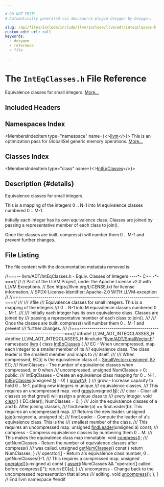 ```yaml
---

# DO NOT EDIT!
# Automatically generated via docusaurus-plugin-doxygen by Doxygen.

slug: /api/files/include/include/llvm/include/llvm/adt/inteqclasses-h
custom_edit_url: null
keywords:
  - doxygen
  - reference
  - file

---
```





# The `IntEqClasses.h` File Reference

<DoxygenPage pluginConfig={pluginConfig}>

Equivalence classes for small integers. <a href="#details">More...</a>

## Included Headers

<IncludesList>
<IncludesListItem
  filePath="llvm/ADT/SmallVector.h"
  permalink="/docs/api/files/include/include/llvm/include/llvm/adt/smallvector-h"
  isLocal="true" />
</IncludesList>

## Namespaces Index

<MembersIndex>

<MembersIndexItem
  type="namespace"
  name={<><a href="/docs/api/namespaces/llvm">llvm</a></>}>
This is an optimization pass for GlobalISel generic memory operations. <a href="/docs/api/namespaces/llvm/#details">More...</a>
</MembersIndexItem>

</MembersIndex>

## Classes Index

<MembersIndex>

<MembersIndexItem
  type="class"
  name={<><a href="/docs/api/classes/llvm/inteqclasses">IntEqClasses</a></>}>
</MembersIndexItem>

</MembersIndex>

## Description {#details}

Equivalence classes for small integers.

This is a mapping of the integers 0 .. N-1 into M equivalence classes numbered 0 .. M-1.

Initially each integer has its own equivalence class. Classes are joined by passing a representative member of each class to join().

Once the classes are built, compress() will number them 0 .. M-1 and prevent further changes.

## File Listing

The file content with the documentation metadata removed is:

<ProgramListing>

<Link id="l00001" /><CodeLine lineNumber="1"><Highlight kind="comment">//===-- llvm/ADT/IntEqClasses.h - Equiv. Classes of Integers ----&#42;- C++ -&#42;-===//</Highlight><Highlight kind="normal"></Highlight></CodeLine>
<Link id="l00002" /><CodeLine lineNumber="2"><Highlight kind="normal"></Highlight><Highlight kind="comment">//</Highlight><Highlight kind="normal"></Highlight></CodeLine>
<Link id="l00003" /><CodeLine lineNumber="3"><Highlight kind="normal"></Highlight><Highlight kind="comment">// Part of the LLVM Project, under the Apache License v2.0 with LLVM Exceptions.</Highlight><Highlight kind="normal"></Highlight></CodeLine>
<Link id="l00004" /><CodeLine lineNumber="4"><Highlight kind="normal"></Highlight><Highlight kind="comment">// See https://llvm.org/LICENSE.txt for license information.</Highlight><Highlight kind="normal"></Highlight></CodeLine>
<Link id="l00005" /><CodeLine lineNumber="5"><Highlight kind="normal"></Highlight><Highlight kind="comment">// SPDX-License-Identifier: Apache-2.0 WITH LLVM-exception</Highlight><Highlight kind="normal"></Highlight></CodeLine>
<Link id="l00006" /><CodeLine lineNumber="6"><Highlight kind="normal"></Highlight><Highlight kind="comment">//</Highlight><Highlight kind="normal"></Highlight></CodeLine>
<Link id="l00007" /><CodeLine lineNumber="7"><Highlight kind="normal"></Highlight><Highlight kind="comment">//===----------------------------------------------------------------------===//</Highlight><Highlight kind="comment"></Highlight></CodeLine>
<Link id="l00008" /><CodeLine lineNumber="8"><Highlight kind="comment">///</Highlight></CodeLine>
<Link id="l00009" /><CodeLine lineNumber="9"><Highlight kind="comment">/// \\file</Highlight></CodeLine>
<Link id="l00010" /><CodeLine lineNumber="10"><Highlight kind="comment">/// Equivalence classes for small integers. This is a mapping of the integers</Highlight></CodeLine>
<Link id="l00011" /><CodeLine lineNumber="11"><Highlight kind="comment">/// 0 .. N-1 into M equivalence classes numbered 0 .. M-1.</Highlight></CodeLine>
<Link id="l00012" /><CodeLine lineNumber="12"><Highlight kind="comment">///</Highlight></CodeLine>
<Link id="l00013" /><CodeLine lineNumber="13"><Highlight kind="comment">/// Initially each integer has its own equivalence class. Classes are joined by</Highlight></CodeLine>
<Link id="l00014" /><CodeLine lineNumber="14"><Highlight kind="comment">/// passing a representative member of each class to join().</Highlight></CodeLine>
<Link id="l00015" /><CodeLine lineNumber="15"><Highlight kind="comment">///</Highlight></CodeLine>
<Link id="l00016" /><CodeLine lineNumber="16"><Highlight kind="comment">/// Once the classes are built, compress() will number them 0 .. M-1 and prevent</Highlight></CodeLine>
<Link id="l00017" /><CodeLine lineNumber="17"><Highlight kind="comment">/// further changes.</Highlight></CodeLine>
<Link id="l00018" /><CodeLine lineNumber="18"><Highlight kind="comment">///</Highlight><Highlight kind="normal"></Highlight></CodeLine>
<Link id="l00019" /><CodeLine lineNumber="19"><Highlight kind="normal"></Highlight><Highlight kind="comment">//===----------------------------------------------------------------------===//</Highlight><Highlight kind="normal"></Highlight></CodeLine>
<Link id="l00020" /><CodeLine lineNumber="20"><Highlight kind="normal"></Highlight></CodeLine>
<Link id="l00021" /><CodeLine lineNumber="21"><Highlight kind="normal"></Highlight><Highlight kind="preprocessor">#ifndef LLVM&#95;ADT&#95;INTEQCLASSES&#95;H</Highlight><Highlight kind="normal"></Highlight></CodeLine>
<Link id="l00022" /><CodeLine lineNumber="22"><Highlight kind="normal"></Highlight><Highlight kind="preprocessor">#define LLVM&#95;ADT&#95;INTEQCLASSES&#95;H</Highlight><Highlight kind="normal"></Highlight></CodeLine>
<Link id="l00023" /><CodeLine lineNumber="23"><Highlight kind="normal"></Highlight></CodeLine>
<Link id="l00024" /><CodeLine lineNumber="24"><Highlight kind="normal"></Highlight><Highlight kind="preprocessor">#include &quot;<a href="/docs/api/files/include/include/llvm/include/llvm/adt/smallvector-h">llvm/ADT/SmallVector.h</a>&quot;</Highlight><Highlight kind="normal"></Highlight></CodeLine>
<Link id="l00025" /><CodeLine lineNumber="25"><Highlight kind="normal"></Highlight></CodeLine>
<Link id="l00026" /><CodeLine lineNumber="26"><Highlight kind="normal"></Highlight><Highlight kind="keyword">namespace </Highlight><Highlight kind="normal"><a href="/docs/api/namespaces/llvm">llvm</a> &#123;</Highlight></CodeLine>
<Link id="l00027" /><CodeLine lineNumber="27"><Highlight kind="normal"></Highlight></CodeLine>
<Link id="l00028" /><CodeLine lineNumber="28" lineLink="/docs/api/classes/llvm/inteqclasses"><Highlight kind="normal"></Highlight><Highlight kind="keyword">class </Highlight><Highlight kind="normal"><a href="/docs/api/classes/llvm/inteqclasses/#a4b2302054a7bd53a46f7923854f45385">IntEqClasses</a> &#123;</Highlight><Highlight kind="comment"></Highlight></CodeLine>
<Link id="l00029" /><CodeLine lineNumber="29"><Highlight kind="comment">  /// EC - When uncompressed, map each integer to a smaller member of its</Highlight></CodeLine>
<Link id="l00030" /><CodeLine lineNumber="30"><Highlight kind="comment">  /// equivalence class. The class leader is the smallest member and maps to</Highlight></CodeLine>
<Link id="l00031" /><CodeLine lineNumber="31"><Highlight kind="comment">  /// itself.</Highlight></CodeLine>
<Link id="l00032" /><CodeLine lineNumber="32"><Highlight kind="comment">  ///</Highlight></CodeLine>
<Link id="l00033" /><CodeLine lineNumber="33"><Highlight kind="comment">  /// When compressed, EC&#91;i&#93; is the equivalence class of i.</Highlight><Highlight kind="normal"></Highlight></CodeLine>
<Link id="l00034" /><CodeLine lineNumber="34"><Highlight kind="normal">  <a href="/docs/api/classes/llvm/smallvector">SmallVector&lt;unsigned, 8&gt;</a> EC;</Highlight></CodeLine>
<Link id="l00035" /><CodeLine lineNumber="35"><Highlight kind="normal"></Highlight><Highlight kind="comment"></Highlight></CodeLine>
<Link id="l00036" /><CodeLine lineNumber="36"><Highlight kind="comment">  /// NumClasses - The number of equivalence classes when compressed, or 0 when</Highlight></CodeLine>
<Link id="l00037" /><CodeLine lineNumber="37"><Highlight kind="comment">  /// uncompressed.</Highlight><Highlight kind="normal"></Highlight></CodeLine>
<Link id="l00038" /><CodeLine lineNumber="38"><Highlight kind="normal">  </Highlight><Highlight kind="keywordtype">unsigned</Highlight><Highlight kind="normal"> NumClasses = 0;</Highlight></CodeLine>
<Link id="l00039" /><CodeLine lineNumber="39"><Highlight kind="normal"></Highlight></CodeLine>
<Link id="l00040" /><CodeLine lineNumber="40"><Highlight kind="normal"></Highlight><Highlight kind="keyword">public</Highlight><Highlight kind="normal">:</Highlight><Highlight kind="comment"></Highlight></CodeLine>
<Link id="l00041" /><CodeLine lineNumber="41"><Highlight kind="comment">  /// IntEqClasses - Create an equivalence class mapping for 0 .. N-1.</Highlight><Highlight kind="normal"></Highlight></CodeLine>
<Link id="l00042" /><CodeLine lineNumber="42" lineLink="/docs/api/classes/llvm/inteqclasses/#a4b2302054a7bd53a46f7923854f45385"><Highlight kind="normal">  <a href="/docs/api/classes/llvm/inteqclasses/#a4b2302054a7bd53a46f7923854f45385">IntEqClasses</a>(</Highlight><Highlight kind="keywordtype">unsigned</Highlight><Highlight kind="normal"> <a href="/docs/api/files/lib/lib/support/regcomp-c/#a0240ac851181b84ac374872dc5434ee4">N</a> = 0) &#123; <a href="/docs/api/classes/llvm/inteqclasses/#ae3fe12ef47c5acce81d60daf8155c52d">grow</a>(<a href="/docs/api/files/lib/lib/support/regcomp-c/#a0240ac851181b84ac374872dc5434ee4">N</a>); &#125;</Highlight></CodeLine>
<Link id="l00043" /><CodeLine lineNumber="43"><Highlight kind="normal"></Highlight><Highlight kind="comment"></Highlight></CodeLine>
<Link id="l00044" /><CodeLine lineNumber="44"><Highlight kind="comment">  /// grow - Increase capacity to hold 0 .. N-1, putting new integers in unique</Highlight></CodeLine>
<Link id="l00045" /><CodeLine lineNumber="45"><Highlight kind="comment">  /// equivalence classes.</Highlight></CodeLine>
<Link id="l00046" /><CodeLine lineNumber="46"><Highlight kind="comment">  /// This requires an uncompressed map.</Highlight><Highlight kind="normal"></Highlight></CodeLine>
<Link id="l00047" /><CodeLine lineNumber="47"><Highlight kind="normal">  </Highlight><Highlight kind="keywordtype">void</Highlight><Highlight kind="normal"> <a href="/docs/api/classes/llvm/inteqclasses/#ae3fe12ef47c5acce81d60daf8155c52d">grow</a>(</Highlight><Highlight kind="keywordtype">unsigned</Highlight><Highlight kind="normal"> <a href="/docs/api/files/lib/lib/support/regcomp-c/#a0240ac851181b84ac374872dc5434ee4">N</a>);</Highlight></CodeLine>
<Link id="l00048" /><CodeLine lineNumber="48"><Highlight kind="normal"></Highlight><Highlight kind="comment"></Highlight></CodeLine>
<Link id="l00049" /><CodeLine lineNumber="49"><Highlight kind="comment">  /// clear - Clear all classes so that grow() will assign a unique class to</Highlight></CodeLine>
<Link id="l00050" /><CodeLine lineNumber="50"><Highlight kind="comment">  /// every integer.</Highlight><Highlight kind="normal"></Highlight></CodeLine>
<Link id="l00051" /><CodeLine lineNumber="51" lineLink="/docs/api/classes/llvm/inteqclasses/#a7739f5d900588e36f960e62d154a0464"><Highlight kind="normal">  </Highlight><Highlight kind="keywordtype">void</Highlight><Highlight kind="normal"> <a href="/docs/api/classes/llvm/inteqclasses/#a7739f5d900588e36f960e62d154a0464">clear</a>() &#123;</Highlight></CodeLine>
<Link id="l00052" /><CodeLine lineNumber="52"><Highlight kind="normal">    EC.clear();</Highlight></CodeLine>
<Link id="l00053" /><CodeLine lineNumber="53"><Highlight kind="normal">    NumClasses = 0;</Highlight></CodeLine>
<Link id="l00054" /><CodeLine lineNumber="54"><Highlight kind="normal">  &#125;</Highlight></CodeLine>
<Link id="l00055" /><CodeLine lineNumber="55"><Highlight kind="normal"></Highlight><Highlight kind="comment"></Highlight></CodeLine>
<Link id="l00056" /><CodeLine lineNumber="56"><Highlight kind="comment">  /// Join the equivalence classes of a and b. After joining classes,</Highlight></CodeLine>
<Link id="l00057" /><CodeLine lineNumber="57"><Highlight kind="comment">  /// findLeader(a) == findLeader(b). This requires an uncompressed map.</Highlight></CodeLine>
<Link id="l00058" /><CodeLine lineNumber="58"><Highlight kind="comment">  /// Returns the new leader.</Highlight><Highlight kind="normal"></Highlight></CodeLine>
<Link id="l00059" /><CodeLine lineNumber="59"><Highlight kind="normal">  </Highlight><Highlight kind="keywordtype">unsigned</Highlight><Highlight kind="normal"> <a href="/docs/api/classes/llvm/inteqclasses/#aa8502985b2f18ef8fb6edc0cecfb5f95">join</a>(</Highlight><Highlight kind="keywordtype">unsigned</Highlight><Highlight kind="normal"> a, </Highlight><Highlight kind="keywordtype">unsigned</Highlight><Highlight kind="normal"> b);</Highlight></CodeLine>
<Link id="l00060" /><CodeLine lineNumber="60"><Highlight kind="normal"></Highlight><Highlight kind="comment"></Highlight></CodeLine>
<Link id="l00061" /><CodeLine lineNumber="61"><Highlight kind="comment">  /// findLeader - Compute the leader of a&#39;s equivalence class. This is the</Highlight></CodeLine>
<Link id="l00062" /><CodeLine lineNumber="62"><Highlight kind="comment">  /// smallest member of the class.</Highlight></CodeLine>
<Link id="l00063" /><CodeLine lineNumber="63"><Highlight kind="comment">  /// This requires an uncompressed map.</Highlight><Highlight kind="normal"></Highlight></CodeLine>
<Link id="l00064" /><CodeLine lineNumber="64"><Highlight kind="normal">  </Highlight><Highlight kind="keywordtype">unsigned</Highlight><Highlight kind="normal"> <a href="/docs/api/classes/llvm/inteqclasses/#a1a57c4899aec61909b2b109a1ad32ae7">findLeader</a>(</Highlight><Highlight kind="keywordtype">unsigned</Highlight><Highlight kind="normal"> a) </Highlight><Highlight kind="keyword">const</Highlight><Highlight kind="normal">;</Highlight></CodeLine>
<Link id="l00065" /><CodeLine lineNumber="65"><Highlight kind="normal"></Highlight><Highlight kind="comment"></Highlight></CodeLine>
<Link id="l00066" /><CodeLine lineNumber="66"><Highlight kind="comment">  /// compress - Compress equivalence classes by numbering them 0 .. M.</Highlight></CodeLine>
<Link id="l00067" /><CodeLine lineNumber="67"><Highlight kind="comment">  /// This makes the equivalence class map immutable.</Highlight><Highlight kind="normal"></Highlight></CodeLine>
<Link id="l00068" /><CodeLine lineNumber="68"><Highlight kind="normal">  </Highlight><Highlight kind="keywordtype">void</Highlight><Highlight kind="normal"> <a href="/docs/api/classes/llvm/inteqclasses/#a52302b3ea716b56df9a143784875ab6b">compress</a>();</Highlight></CodeLine>
<Link id="l00069" /><CodeLine lineNumber="69"><Highlight kind="normal"></Highlight><Highlight kind="comment"></Highlight></CodeLine>
<Link id="l00070" /><CodeLine lineNumber="70"><Highlight kind="comment">  /// getNumClasses - Return the number of equivalence classes after compress()</Highlight></CodeLine>
<Link id="l00071" /><CodeLine lineNumber="71"><Highlight kind="comment">  /// was called.</Highlight><Highlight kind="normal"></Highlight></CodeLine>
<Link id="l00072" /><CodeLine lineNumber="72" lineLink="/docs/api/classes/llvm/inteqclasses/#a53b3223928efad025b9135e6e30aa206"><Highlight kind="normal">  </Highlight><Highlight kind="keywordtype">unsigned</Highlight><Highlight kind="normal"> <a href="/docs/api/classes/llvm/inteqclasses/#a53b3223928efad025b9135e6e30aa206">getNumClasses</a>()</Highlight><Highlight kind="keyword"> const </Highlight><Highlight kind="normal">&#123; </Highlight><Highlight kind="keywordflow">return</Highlight><Highlight kind="normal"> NumClasses; &#125;</Highlight></CodeLine>
<Link id="l00073" /><CodeLine lineNumber="73"><Highlight kind="normal"></Highlight><Highlight kind="comment"></Highlight></CodeLine>
<Link id="l00074" /><CodeLine lineNumber="74"><Highlight kind="comment">  /// operator&#91;&#93; - Return a&#39;s equivalence class number, 0 .. getNumClasses()-1.</Highlight></CodeLine>
<Link id="l00075" /><CodeLine lineNumber="75"><Highlight kind="comment">  /// This requires a compressed map.</Highlight><Highlight kind="normal"></Highlight></CodeLine>
<Link id="l00076" /><CodeLine lineNumber="76" lineLink="/docs/api/classes/llvm/inteqclasses/#a903f8584fab0c611d428af30499515bb"><Highlight kind="normal">  </Highlight><Highlight kind="keywordtype">unsigned</Highlight><Highlight kind="normal"> <a href="/docs/api/classes/llvm/inteqclasses/#a903f8584fab0c611d428af30499515bb">operator&#91;&#93;</a>(</Highlight><Highlight kind="keywordtype">unsigned</Highlight><Highlight kind="normal"> a)</Highlight><Highlight kind="keyword"> const </Highlight><Highlight kind="normal">&#123;</Highlight></CodeLine>
<Link id="l00077" /><CodeLine lineNumber="77"><Highlight kind="normal">    <a href="/docs/api/files/lib/lib/target/lib/target/amdgpu/silowercontrolflow-cpp/#a4868c5d81c5ccc98c47aeab6244346a0">assert</a>(NumClasses &amp;&amp; </Highlight><Highlight kind="stringliteral">&quot;operator&#91;&#93; called before compress()&quot;</Highlight><Highlight kind="normal">);</Highlight></CodeLine>
<Link id="l00078" /><CodeLine lineNumber="78"><Highlight kind="normal">    </Highlight><Highlight kind="keywordflow">return</Highlight><Highlight kind="normal"> EC&#91;a&#93;;</Highlight></CodeLine>
<Link id="l00079" /><CodeLine lineNumber="79"><Highlight kind="normal">  &#125;</Highlight></CodeLine>
<Link id="l00080" /><CodeLine lineNumber="80"><Highlight kind="normal"></Highlight><Highlight kind="comment"></Highlight></CodeLine>
<Link id="l00081" /><CodeLine lineNumber="81"><Highlight kind="comment">  /// uncompress - Change back to the uncompressed representation that allows</Highlight></CodeLine>
<Link id="l00082" /><CodeLine lineNumber="82"><Highlight kind="comment">  /// editing.</Highlight><Highlight kind="normal"></Highlight></CodeLine>
<Link id="l00083" /><CodeLine lineNumber="83"><Highlight kind="normal">  </Highlight><Highlight kind="keywordtype">void</Highlight><Highlight kind="normal"> <a href="/docs/api/classes/llvm/inteqclasses/#aa63616e3405270095cb5020333fe06b4">uncompress</a>();</Highlight></CodeLine>
<Link id="l00084" /><CodeLine lineNumber="84"><Highlight kind="normal">&#125;;</Highlight></CodeLine>
<Link id="l00085" /><CodeLine lineNumber="85"><Highlight kind="normal"></Highlight></CodeLine>
<Link id="l00086" /><CodeLine lineNumber="86"><Highlight kind="normal">&#125; </Highlight><Highlight kind="comment">// End llvm namespace</Highlight><Highlight kind="normal"></Highlight></CodeLine>
<Link id="l00087" /><CodeLine lineNumber="87"><Highlight kind="normal"></Highlight></CodeLine>
<Link id="l00088" /><CodeLine lineNumber="88"><Highlight kind="normal"></Highlight><Highlight kind="preprocessor">#endif</Highlight></CodeLine>

</ProgramListing>

</DoxygenPage>
